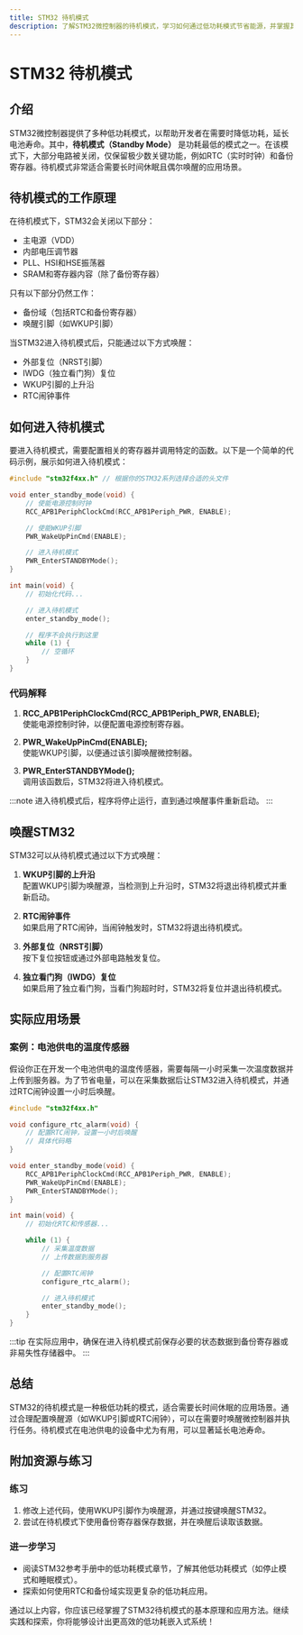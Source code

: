 ```yaml
---
title: STM32 待机模式
description: 了解STM32微控制器的待机模式，学习如何通过低功耗模式节省能源，并掌握其实际应用场景。
---
```


# STM32 待机模式

## 介绍

STM32微控制器提供了多种低功耗模式，以帮助开发者在需要时降低功耗，延长电池寿命。其中，**待机模式（Standby Mode）** 是功耗最低的模式之一。在该模式下，大部分电路被关闭，仅保留极少数关键功能，例如RTC（实时时钟）和备份寄存器。待机模式非常适合需要长时间休眠且偶尔唤醒的应用场景。

## 待机模式的工作原理

在待机模式下，STM32会关闭以下部分：
- 主电源（VDD）
- 内部电压调节器
- PLL、HSI和HSE振荡器
- SRAM和寄存器内容（除了备份寄存器）

只有以下部分仍然工作：
- 备份域（包括RTC和备份寄存器）
- 唤醒引脚（如WKUP引脚）

当STM32进入待机模式后，只能通过以下方式唤醒：
- 外部复位（NRST引脚）
- IWDG（独立看门狗）复位
- WKUP引脚的上升沿
- RTC闹钟事件

## 如何进入待机模式

要进入待机模式，需要配置相关的寄存器并调用特定的函数。以下是一个简单的代码示例，展示如何进入待机模式：

```c
#include "stm32f4xx.h" // 根据你的STM32系列选择合适的头文件

void enter_standby_mode(void) {
    // 使能电源控制时钟
    RCC_APB1PeriphClockCmd(RCC_APB1Periph_PWR, ENABLE);

    // 使能WKUP引脚
    PWR_WakeUpPinCmd(ENABLE);

    // 进入待机模式
    PWR_EnterSTANDBYMode();
}

int main(void) {
    // 初始化代码...

    // 进入待机模式
    enter_standby_mode();

    // 程序不会执行到这里
    while (1) {
        // 空循环
    }
}
```

### 代码解释
1. **RCC_APB1PeriphClockCmd(RCC_APB1Periph_PWR, ENABLE);**  
   使能电源控制时钟，以便配置电源控制寄存器。

2. **PWR_WakeUpPinCmd(ENABLE);**  
   使能WKUP引脚，以便通过该引脚唤醒微控制器。

3. **PWR_EnterSTANDBYMode();**  
   调用该函数后，STM32将进入待机模式。

:::note
进入待机模式后，程序将停止运行，直到通过唤醒事件重新启动。
:::

## 唤醒STM32

STM32可以从待机模式通过以下方式唤醒：
1. **WKUP引脚的上升沿**  
   配置WKUP引脚为唤醒源，当检测到上升沿时，STM32将退出待机模式并重新启动。

2. **RTC闹钟事件**  
   如果启用了RTC闹钟，当闹钟触发时，STM32将退出待机模式。

3. **外部复位（NRST引脚）**  
   按下复位按钮或通过外部电路触发复位。

4. **独立看门狗（IWDG）复位**  
   如果启用了独立看门狗，当看门狗超时时，STM32将复位并退出待机模式。

## 实际应用场景

### 案例：电池供电的温度传感器

假设你正在开发一个电池供电的温度传感器，需要每隔一小时采集一次温度数据并上传到服务器。为了节省电量，可以在采集数据后让STM32进入待机模式，并通过RTC闹钟设置一小时后唤醒。

```c
#include "stm32f4xx.h"

void configure_rtc_alarm(void) {
    // 配置RTC闹钟，设置一小时后唤醒
    // 具体代码略
}

void enter_standby_mode(void) {
    RCC_APB1PeriphClockCmd(RCC_APB1Periph_PWR, ENABLE);
    PWR_WakeUpPinCmd(ENABLE);
    PWR_EnterSTANDBYMode();
}

int main(void) {
    // 初始化RTC和传感器...

    while (1) {
        // 采集温度数据
        // 上传数据到服务器

        // 配置RTC闹钟
        configure_rtc_alarm();

        // 进入待机模式
        enter_standby_mode();
    }
}
```

:::tip
在实际应用中，确保在进入待机模式前保存必要的状态数据到备份寄存器或非易失性存储器中。
:::

## 总结

STM32的待机模式是一种极低功耗的模式，适合需要长时间休眠的应用场景。通过合理配置唤醒源（如WKUP引脚或RTC闹钟），可以在需要时唤醒微控制器并执行任务。待机模式在电池供电的设备中尤为有用，可以显著延长电池寿命。

## 附加资源与练习

### 练习
1. 修改上述代码，使用WKUP引脚作为唤醒源，并通过按键唤醒STM32。
2. 尝试在待机模式下使用备份寄存器保存数据，并在唤醒后读取该数据。

### 进一步学习
- 阅读STM32参考手册中的低功耗模式章节，了解其他低功耗模式（如停止模式和睡眠模式）。
- 探索如何使用RTC和备份域实现更复杂的低功耗应用。

通过以上内容，你应该已经掌握了STM32待机模式的基本原理和应用方法。继续实践和探索，你将能够设计出更高效的低功耗嵌入式系统！